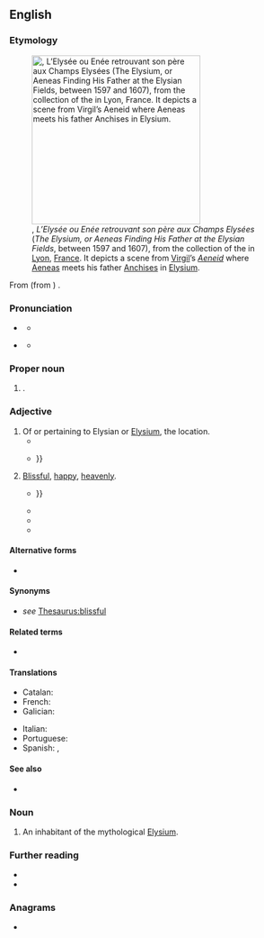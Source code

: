 {{also|elysian}}
==English==
{{was wotd|2017|September|27}}

===Etymology===
[[File:Enee meeting with his father in the Elysium-Sebastien Vrancx-MBA Lyon H1153-IMG 0415.jpg|thumb|300px|{{w|Sebastiaen Vrancx}}, ''L’Elysée ou Enée retrouvant son père aux Champs Elysées'' (''The Elysium, or Aeneas Finding His Father at the Elysian Fields'', between 1597 and 1607), from the collection of the {{w|Museum of Fine Arts of Lyon}} in [[Lyon]], [[France]]. It depicts a scene from [[Virgil]]’s ''[[Aeneid]]'' where [[Aeneas]] meets his father [[Anchises]] in [[Elysium]].]]

From {{der|en|la|Elysium}} (from {{der|en|grc|Ἠλύσιον||Elysium; an [[Elysian Field]]; one of the [[Elysian Fields]]}}) {{suffix|en||an|t2=''suffix creating an [[Appendix:Glossary#adjective|adjective]]''}}.

===Pronunciation===
* {{a|RP}} {{IPA|/ɪˈlɪ.zi.ən/|lang=en}}
** {{hyphenation|Ely|si|an|lang=en}}
* {{a|GA}} {{IPA|/ɪˈliː.ʒən/|lang=en}}
** {{hyphenation|Ely|sian|lang=en}}

===Proper noun===
{{en-proper noun}}

# {{lb|en|Greek mythology}} {{l|en|Elysium||the [[home]] of the [[blessed#Noun|blessed]] after [[death]]}}.

===Adjective===
{{en-adj|-}}

# Of or pertaining to Elysian or [[Elysium]], the location.
#* {{quote-book|author=John Frederick Dennett|chapter=The Second Voyage of Captain Parry|title=The Voyages and Travels of Captains Parry, Franklin, Ross, and Mr. Belzoni; Forming an Interesting History of the Manners, Customs, and Characters of Various Nations, Visited by Enterprising Travellers|location=London|publisher=Published by J. Jacques and W. Wright, 13, {{w|Paternoster Row}}|year=1826|page=246|pageurl=https://archive.org/stream/cihm_18290#page/n276/mode/1up/|oclc=937425395|passage=Departed spirits do not however make a joyful and immediate entrance into these '''elysian''' fields, but must first slide for the space of five days, or, according to others, for a still longer period, down a rough rock, which the Greenlanders, by a strange contradiction, represent to be quite bloody.}}
#* {{quote-book|author=Alexander Henry|authorlink=Alexander Henry the elder|author2=David Thompson|authorlink2=David Thompson (explorer)|chapter=Ethnography of Fort Vermilion|editor={{w|Elliott Coues}}|title=New Light on the Early History of the Greater Northwest: The Manuscript Journals of Alexander Henry, Fur Trader of the Northwest Company and of David Thompson, Official Geographer of the Same Company 1799–1814: Exploration and Adventure among the Indians on the Red, Saskatchewan, Missouri and Columbia Rivers [...] In Three Volumes|location=New York, N.Y.|publisher=Francis P. Harper|year=1897|volume=II|section=part II (The Saskatchewan and Columbia Rivers)|page=529|pageurl=https://archive.org/stream/newlightonearlyh02henr#page/529/mode/1up/|oclc=421568505|passage=But everyone that has lived a wicked life on earth, committed murder in his own nation, or been guilty of suicide, must pass by a different route to the '''Elysian''' fields. He has a steep precipice to climb, which gives him much pain and trouble; {{...}}}}
# {{lb|en|idiomatic}} [[blissful|Blissful]], [[happy]], [[heavenly]].
#* {{quote-book|author=James Beattie|authorlink=James Beattie (poet)|title=The Minstrel, or, The Progress of Genius. A Poem. The Second Book|location=London|publisher=Printed for Edward and {{w|Charles Dilly}} in the [[w:Poultry, London|Poultry]], and {{w|William Creech}}, Edinburgh|year=1774|oclc=9862359|title2=The Minstrel; or, The Progress of Genius: In Two Books. With Some Other Poems|location2=London|publisher2=Printed by T. Gillet, for C[harles] Dilly, in the Poultry, and W[illiam] Creech, Edinburgh|year2=1797|section2=stanza XXXVI|page2=55|pageurl2=https://archive.org/stream/minstrelorprogr06beatgoog#page/n67/mode/1up/|oclc2=520647259|passage=O who of man the story will unfold, / Ere victory and empire wrought annoy, / In that '''elysian''' age (misnamed of gold) / The age of love, and innocence and joy, {{...}}}}
#* {{quote-book|author=Louis Gillet|authorlink=Louis Gillet|chapter=Giulio Romano|editors=[[w:Charles George Herbermann|Charles G[eorge] Herbermann]] [''et al.'']|title=[[w:Catholic Encyclopedia|The Catholic Encyclopedia: An International Work of Reference on the Constitution, Doctrine, Discipline, and History of the Catholic Church [...] In Fifteen Volumes]]|location=New York, N.Y.|publisher=Robert Appleton Company|year=1909|volume=VI (Fathers–Gregory)|pages=572, column 2&nbsp;– 573, column 1|pageurl=https://archive.org/stream/07470918.6.emory.edu/07470918_6#page/n651/mode/1up/|oclc=831240612|passage=Unlike {{w|Raphael}}'s "[[w:Galatea (Raphael)|Galatea]]" and his "[[w:Three Graces (Raphael)|Three Graces]]", examples of '''Elysian''' happiness in a race in the state of innocence, [[w:Giulio Romano|Giulio [Romano]]]'s decorations resemble saturnalia of lubricity itself.}}
#* {{quote-journal|author=H[oward] P[hillips] Lovecraft|authorlink=H. P. Lovecraft|title=Astrophobos|editor={{w|John Gregory Betancourt}}|magazine={{w|Adventure Tales}}|location=Rockville, Md.|publisher={{w|Wildside Press}}|month=spring|year=2007|volume=1|issue=4|page=117|pageurl=https://books.google.com/books?id=rf_zAAAAQBAJ&pg=PA117|isbn=978-1-4344-3745-7|passage=Mystic waves of beauty blended / With the georgeous golden rays / Phantasies of bliss descended / In a myrrh'd '''Elysian''' haze. / In the lyre-born chords extended / Harmonies of Lydian lays.}}
#* {{quote-book|author=David Turner|chapter=Embracing the Examination Incubus 1945–1979|title=The Old Boys: The Decline and Rise of the Public School|location=New Haven, Conn.; London|publisher={{w|Yale University Press}}|year=2015|page=193|pageurl=https://books.google.com/books?id=D2bbBgAAQBAJ&pg=PA193|isbn=978-0-300-18992-6|passage={{w|Winchester College}} has an '''Elysian''' quality, doubtless appreciated by the classical masters who supplied its educational staple for most of its six-century history.}}

====Alternative forms====
* {{l|en|elysian}}

====Synonyms====
* {{sense|blissful, happy}} ''see'' [[Thesaurus:blissful]]

====Related terms====
* {{l|en|Elysian Fields}}

====Translations====
{{trans-top|of or pertaining to Elysium}}
* Catalan: {{t|ca|elisi}}
* French: {{t+|fr|élyséen}}
* Galician: {{t|gl|elisio}}
{{trans-mid}}
* Italian: {{t|it|elisio}}
* Portuguese: {{t|pt|elísio}}
* Spanish: {{t|es|elíseo}}, {{t|es|elisio}}
{{trans-bottom}}

{{trans-top|blissful, happy, heavenly}}
{{trans-mid}}
{{trans-bottom}}

====See also====
* {{l|fr|Champs-Élysées}}

===Noun===
{{en-noun}}

# An inhabitant of the mythological [[Elysium]].

===Further reading===
* {{pedia|Elysium}}
* {{pedia|Elysian Fields|Elysian Fields (disambiguation)}}

===Anagrams===
* {{anagrams|en|a=aeilnsy|Ainsley}}